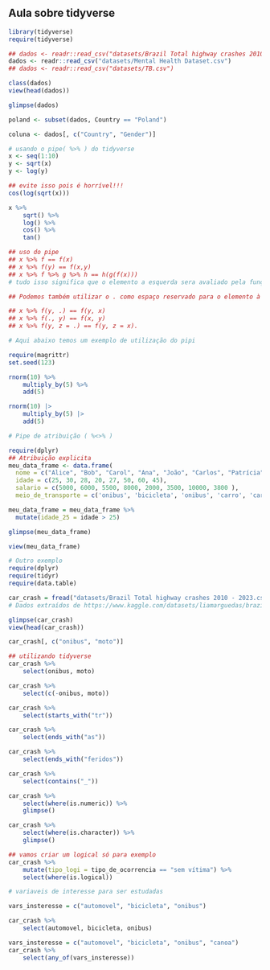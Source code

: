 ## Aula sobre tidyverse

```r
library(tidyverse)
require(tidyverse)

## dados <- readr::read_csv("datasets/Brazil Total highway crashes 2010 - 2023.csv")
dados <- readr::read_csv("datasets/Mental Health Dataset.csv")
## dados <- readr::read_csv("datasets/TB.csv")

class(dados)
view(head(dados))

glimpse(dados)

poland <- subset(dados, Country == "Poland")

coluna <- dados[, c("Country", "Gender")]

# usando o pipe( %>% ) do tidyverse
x <- seq(1:10)
y <- sqrt(x)
y <- log(y)

## evite isso pois é horrível!!!
cos(log(sqrt(x)))

x %>%
    sqrt() %>%
    log() %>%
    cos() %>%
    tan()

## uso do pipe
## x %>% f == f(x)
## x %>% f(y) == f(x,y)
## x %>% f %>% g %>% h == h(g(f(x)))
# tudo isso significa que o elemento a esquerda sera avaliado pela função à direita

## Podemos também utilizar o . como espaço reservado para o elemento à esquerda, isto é:

## x %>% f(y, .) == f(y, x)
## x %>% f(., y) == f(x, y)
## x %>% f(y, z = .) == f(y, z = x).

# Aqui abaixo temos um exemplo de utilização do pipi

require(magrittr)
set.seed(123)

rnorm(10) %>%
    multiply_by(5) %>%
    add(5)

rnorm(10) |>
    multiply_by(5) |>
    add(5)

# Pipe de atribuição ( %<>% )

require(dplyr)
## Atribuição explicita
meu_data_frame <- data.frame(
  nome = c("Alice", "Bob", "Carol", "Ana", "João", "Carlos", "Patrícia", "Leonardo"),
  idade = c(25, 30, 28, 20, 27, 50, 60, 45),
  salario = c(5000, 6000, 5500, 8000, 2000, 3500, 10000, 3800 ), 
  meio_de_transporte = c('onibus', 'bicicleta', 'onibus', 'carro', 'carro', 'onibus', 'onibus', 'bicicleta'))

meu_data_frame = meu_data_frame %>%
  mutate(idade_25 = idade > 25)

glimpse(meu_data_frame)

view(meu_data_frame)

# Outro exemplo
require(dplyr)
require(tidyr)
require(data.table)

car_crash = fread("datasets/Brazil Total highway crashes 2010 - 2023.csv.gz")
# Dados extraídos de https://www.kaggle.com/datasets/liamarguedas/brazil-total-highway-crashes-2010-2023

glimpse(car_crash)
view(head(car_crash))

car_crash[, c("onibus", "moto")]

## utilizando tidyverse
car_crash %>%
    select(onibus, moto)

car_crash %>%
    select(c(-onibus, moto))

car_crash %>%
    select(starts_with("tr"))

car_crash %>%
    select(ends_with("as"))

car_crash %>%
    select(ends_with("feridos"))

car_crash %>%
    select(contains("_"))

car_crash %>%
    select(where(is.numeric)) %>%
    glimpse()

car_crash %>%
    select(where(is.character)) %>%
    glimpse()

## vamos criar um logical só para exemplo
car_crash %>%
    mutate(tipo_logi = tipo_de_ocorrencia == "sem vítima") %>%
    select(where(is.logical))

# variaveis de interesse para ser estudadas

vars_insteresse = c("automovel", "bicicleta", "onibus")

car_crash %>%
    select(automovel, bicicleta, onibus)

vars_insteresse = c("automovel", "bicicleta", "onibus", "canoa")
car_crash %>%
    select(any_of(vars_insteresse))
```
